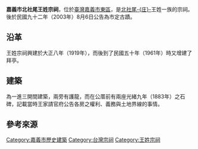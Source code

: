 {{coord|23.494774756410838|120.42380409109168|display=title}}
{{tw monument
|name=嘉義市北社尾王姓宗祠
|formername=
|image=嘉義北社尾王姓宗祠.JPG
|imagename=
|othername=
|formalname=
|level= 歷史建築
|class= 建築物類
|time= {{flagicon|Empire of Japan}} 日本大正八年（西元1919年） {{r|嘉}}
|material= 
|location= {{TWN}}[[嘉義市|嘉義市]][[西區_(嘉義市)|西區]]北湖-{里}-北社尾路210號
|open=
|cost=
|website=
|reg_url=https://nchdb.boch.gov.tw/assets/overview/historicalBuilding/20030806000001
}}
'''嘉義市北社尾王姓宗祠'''，位於[[臺灣|臺灣]][[嘉義市|嘉義市]][[東區_(嘉義市)|東區]]，是[[北社尾|北社尾-{庄}-]]王姓一族的宗祠{{r|諸}}。後於民國九十二年（2003年）8月6日公告為市定古蹟。{{r|文}}
== 沿革 ==
王姓宗祠興建於大正八年（1919年），而後到了民國五十年（1961年）時又增建了拜亭{{r|諸}}。

== 建築 ==
為一進三開間建築，兩旁有護龍，而在公厝前有兩座光緒九年（1883年）之石碑，記載當時王家請官府公告各房之權利、義務與土地界線的事情{{r|諸}}。

== 參考來源 ==
{{reflist|refs=
<ref name="文">{{cite web |url=http://www.hach.gov.tw/hach/frontsite/cultureassets/caseBasicInfoAction.do?method=doViewCaseBasicInfo&caseId=IA09602000627&version=1&assetsClassifyId=1.2&iscancel=true |language=zh-tw |title=嘉義市北社尾王姓宗祠 |publisher=行政院文化建設委員會文化資產總管理處籌備處 |accessdate=2011-08-10 }}{{dead link|date=2017年12月 |bot=InternetArchiveBot |fix-attempted=yes }}</ref>
<ref name="諸">{{cite book|author=蔡榮順（撰文）|title=《諸羅身影－嘉義市古蹟與歷史建築影像集》 |year=2005 |publisher=嘉義市文化局 |location=嘉義市 |isbn=986-00-1484-1 |pages=53頁 }}</ref>
<ref name="嘉">{{Cite web |url=http://www.cabcy.gov.tw/local_05_02.asp |title=嘉義市政府文化局——嘉義市北社尾王姓宗祠 |accessdate=2011-08-10 |archive-date=2011-11-29 |archive-url=https://web.archive.org/web/20111129024142/http://www.cabcy.gov.tw/local_05_02.asp |dead-url=no }}</ref>
}}

{{嘉義市文化資產}}

[[Category:嘉義市歷史建築|Category:嘉義市歷史建築]]
[[Category:台灣宗祠|Category:台灣宗祠]]
[[Category:王姓宗祠|Category:王姓宗祠]]